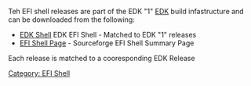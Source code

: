 [[Category: EFI Shell]]
Teh EFI shell releases are part of the EDK "1" [[efidevkit| EDK]] build infastructure and can be downloaded from the following:

* [[EFI Shell|EDK Shell]] EDK EFI Shell - Matched to EDK "1" releases
* [http://sourceforge.net/projects/efi-shell/ EFI Shell Page] - Sourceforge EFI Shell Summary Page

Each release is matched to a cooresponding EDK Release